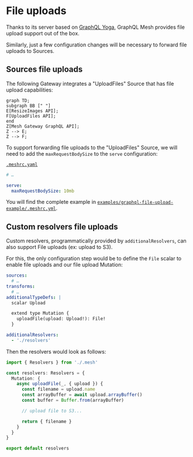 # File uploads

Thanks to its server based on [GraphQL Yoga](https://graphql-yoga.com), GraphQL Mesh provides file upload support out of the box.

Similarly, just a few configuration changes will be necessary to forward file uploads to Sources.

## Sources file uploads

The following Gateway integrates a "UploadFiles" Source that has file upload capabilities:

```mermaid
graph TD;
subgraph BB [" "]
E[ResizeImages API];
F[UploadFiles API];
end
Z[Mesh Gateway GraphQL API];
Z --> E;
Z --> F;
```

To support forwarding file uploads to the "UploadFiles" Source, we will need to add the `maxRequestBodySize` to the `serve` configuration:

[`.meshrc.yaml`](https://github.com/Urigo/graphql-mesh/tree/master/examples/graphql-file-upload-example/.meshrc.yml)

```yaml filename=".meshrc.yaml"
# …

serve:
  maxRequestBodySize: 10mb
```

You will find the complete example in [`examples/graphql-file-upload-example/.meshrc.yml`](https://github.com/Urigo/graphql-mesh/tree/master/examples/graphql-file-upload-example/.meshrc.yml).

## Custom resolvers file uploads

Custom resolvers, programmatically provided by `additionalResolvers`, can also support File uploads (ex: upload to S3).

For this, the only configuration step would be to define the `File` scalar to enable file uploads and our file upload Mutation:

```yaml filename=".meshrc.yaml"
sources:
  # …
transforms:
  # …
additionalTypeDefs: |
  scalar Upload

  extend type Mutation {
    uploadFile(upload: Upload!): File!
  }

additionalResolvers:
  - './resolvers'
```

Then the resolvers would look as follows:

```ts filename="resolvers.ts"
import { Resolvers } from './.mesh'

const resolvers: Resolvers = {
  Mutation: {
    async uploadFile(_, { upload }) {
      const filename = upload.name
      const arrayBuffer = await upload.arrayBuffer()
      const buffer = Buffer.from(arrayBuffer)

      // upload file to S3...

      return { filename }
    }
  }
}

export default resolvers
```
